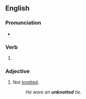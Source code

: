 ==English==

===Pronunciation===
* {{rhymes|en|ɒtɪd}}

===Verb===
{{head|en|verb form}}

# {{en-past of|unknot}}

===Adjective===
{{en-adj|-}}

# Not [[knotted]].
#: ''He wore an '''unknotted''' tie.''